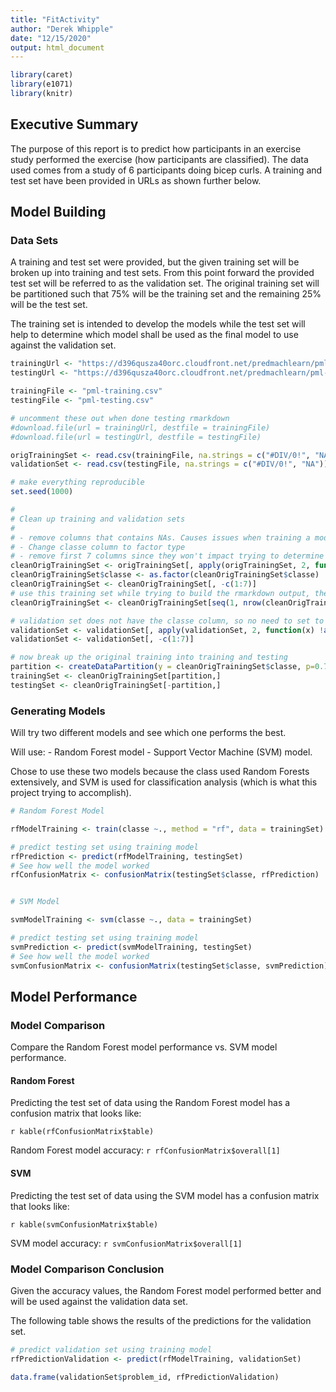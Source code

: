 ---
title: "FitActivity"
author: "Derek Whipple"
date: "12/15/2020"
output: html_document
---

```{r setup, include=FALSE}
library(caret)
library(e1071)
library(knitr)
```

## Executive Summary

The purpose of this report is to predict how participants in an exercise study performed the exercise (how participants are classified). The data used comes from a study of 6 participants doing bicep curls. A training and test set have been provided in URLs as shown further below.

## Model Building

### Data Sets

A training and test set were provided, but the given training set will be broken up into training and test sets. From this point forward the provided test set will be referred to as the validation set. The original training set will be partitioned such that 75% will be the training set and the remaining 25% will be the test set.

The training set is intended to develop the models while the test set will help to determine which model shall be used as the final model to use against the validation set.

```{r urls}

trainingUrl <- "https://d396qusza40orc.cloudfront.net/predmachlearn/pml-training.csv"
testingUrl <- "https://d396qusza40orc.cloudfront.net/predmachlearn/pml-testing.csv"


```

```{r modeling, echo = FALSE}

trainingFile <- "pml-training.csv"
testingFile <- "pml-testing.csv"

# uncomment these out when done testing rmarkdown
#download.file(url = trainingUrl, destfile = trainingFile)
#download.file(url = testingUrl, destfile = testingFile)

origTrainingSet <- read.csv(trainingFile, na.strings = c("#DIV/0!", "NA"))
validationSet <- read.csv(testingFile, na.strings = c("#DIV/0!", "NA"))

# make everything reproducible
set.seed(1000)

```

```{r clean}
#
# Clean up training and validation sets
#
# - remove columns that contains NAs. Causes issues when training a model
# - Change classe column to factor type
# - remove first 7 columns since they won't impact trying to determine the how accelerometer data relates to activity
cleanOrigTrainingSet <- origTrainingSet[, apply(origTrainingSet, 2, function(x) !any(is.na(x)))]
cleanOrigTrainingSet$classe <- as.factor(cleanOrigTrainingSet$classe)
cleanOrigTrainingSet <- cleanOrigTrainingSet[, -c(1:7)]
# use this training set while trying to build the rmarkdown output, then delete when everything is good
cleanOrigTrainingSet <- cleanOrigTrainingSet[seq(1, nrow(cleanOrigTrainingSet), 20), ]

# validation set does not have the classe column, so no need to set to factor type
validationSet <- validationSet[, apply(validationSet, 2, function(x) !any(is.na(x)))]
validationSet <- validationSet[, -c(1:7)]

# now break up the original training into training and testing
partition <- createDataPartition(y = cleanOrigTrainingSet$classe, p=0.75, list=FALSE)
trainingSet <- cleanOrigTrainingSet[partition,]
testingSet <- cleanOrigTrainingSet[-partition,]

```

### Generating Models

Will try two different models and see which one performs the best.

Will use:
- Random Forest model
- Support Vector Machine (SVM) model.

Chose to use these two models because the class used Random Forests extensively, and SVM is used for classification analysis (which is what this project trying to accomplish).

``` {r models}

# Random Forest Model

rfModelTraining <- train(classe ~., method = "rf", data = trainingSet)

# predict testing set using training model
rfPrediction <- predict(rfModelTraining, testingSet)
# See how well the model worked
rfConfusionMatrix <- confusionMatrix(testingSet$classe, rfPrediction)


# SVM Model

svmModelTraining <- svm(classe ~., data = trainingSet)

# predict testing set using training model
svmPrediction <- predict(svmModelTraining, testingSet)
# See how well the model worked
svmConfusionMatrix <- confusionMatrix(testingSet$classe, svmPrediction)

```

## Model Performance

### Model Comparison

Compare the Random Forest model performance vs. SVM model performance.

#### Random Forest

Predicting the test set of data using the Random Forest model has a confusion matrix that looks like:

`r kable(rfConfusionMatrix$table)`

Random Forest model accuracy: `r rfConfusionMatrix$overall[1]`

#### SVM

Predicting the test set of data using the SVM model has a confusion matrix that looks like:

`r kable(svmConfusionMatrix$table)`

SVM model accuracy: `r svmConfusionMatrix$overall[1]`

### Model Comparison Conclusion

Given the accuracy values, the Random Forest model performed better and will be used against the validation data set.

The following table shows the results of the predictions for the validation set.

```{r validation, echo = FALSE}

# predict validation set using training model
rfPredictionValidation <- predict(rfModelTraining, validationSet)

data.frame(validationSet$problem_id, rfPredictionValidation)

```